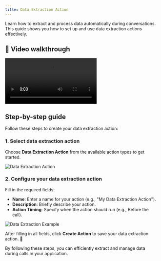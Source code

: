 ```yaml
---
title: Data Extraction Action
---
```


Learn how to extract and process data automatically during conversations. This guide shows you how to set up and use data extraction actions effectively.

## 🎥 Video walkthrough

<div class="card-video">
  <video src="https://storage.googleapis.com/helpsessionvideos/Contactswing/Videos/DA.mp4" autoplay playsinline controls title="Data Extraction Action Walkthrough"></video>
</div>

## Step-by-step guide

Follow these steps to create your data extraction action:

### 1. Select data extraction action

Choose **Data Extraction Action** from the available action types to get started.

<img src="https://storage.googleapis.com/helpsessionvideos/Contactswing/images/at.jpg" alt="Data Extraction Action" />

### 2. Configure your data extraction action

Fill in the required fields:
- **Name**: Enter a name for your action (e.g., "My Data Extraction Action").
- **Description**: Briefly describe your action.
- **Action Timing**: Specify when the action should run (e.g., Before the call).

<img src="https://storage.googleapis.com/helpsessionvideos/Contactswing/images/de.jpg" alt="Data Extraction Example" />

After filling in all fields, click **Create Action** to save your data extraction action. 🎉

By following these steps, you can efficiently extract and manage data during calls in your application.
